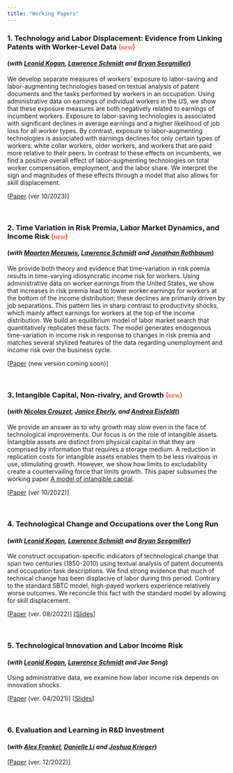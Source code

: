 ---
title: "Working Papers"
---

### 1. Technology and Labor Displacement: Evidence from Linking Patents with Worker-Level Data  <span style="font-variant:small-caps;color:Tomato;">(new)</span>
####   (*with [Leonid Kogan](http://web.mit.edu/lkogan2/www/), [Lawrence Schmidt](https://sites.google.com/site/lawrencedwschmidt/home) and [Bryan Seegmiller](https://mitsloan.mit.edu/phd/students/bryan-seegmiller)*)
We develop separate measures of workers' exposure to labor-saving and labor-augmenting technologies based on textual analysis of patent documents and the tasks performed by workers in an occupation. Using administrative data on earnings of individual workers in the US, we show that these exposure measures are both negatively related to earnings of incumbent workers. Exposure to labor-saving technologies is associated with significant declines in average earnings and a higher likelihood of job loss for all worker types. By contrast, exposure to labor-augmenting technologies is associated with earnings declines for only certain types of workers: white collar workers, older workers, and workers that are paid more relative to their peers. In contrast to these effects on incumbents, we find a positive overall effect of labor-augmenting technologies on total worker compensation, employment, and the labor share. We interpret the sign and magnitudes of these effects through a model that also allows for skill displacement. 

[[Paper](https://www.dropbox.com/scl/fi/me7lesjeozyea8r04sbi9/labor_exposure_RNR.pdf?rlkey=mi8hnqjl7w2px72mxwkyqfk88&raw=1) (ver 10/2023)]
 
&nbsp;

### 2. Time Variation in Risk Premia, Labor Market Dynamics, and Income Risk   <span style="font-variant:small-caps;color:Tomato;">(new)</span>
#### (*with [Maarten Meeuwis](https://www.maartenmeeuwis.com/), [Lawrence Schmidt](https://sites.google.com/site/lawrencedwschmidt/home) and [Jonathan Rothbaum](https://sites.google.com/site/jlrothbaum/home?pli=1)*) 

We provide both theory and evidence that time-variation in risk premia results in time-varying idiosyncratic income risk for workers. Using administrative data on worker earnings from the United States, we show that increases in risk premia lead to lower worker earnings for workers at the bottom of the income distribution; these declines are primarily driven by job separations. This pattern lies in sharp contrast to productivity shocks, which mainly affect earnings for workers at the top of the income distribution. We build an equilibrium model of labor market search that quantitatively replicates these facts. The model generates endogenous time-variation in income risk in response to changes in risk premia and matches several stylized features of the data regarding unemployment and income risk over the business cycle. 

[[Paper]() (new version coming soon)]

&nbsp;

### 3. Intangible Capital, Non-rivalry, and Growth  <span style="font-variant:small-caps;color:Tomato;">(new)</span>
#### (*with [Nicolas Crouzet](https://www.kellogg.northwestern.edu/faculty/crouzet/html/index.html), [Janice Eberly](https://www.kellogg.northwestern.edu/faculty/directory/eberly_janice_c.aspx), and [Andrea Eisfeldt](http://www.anderson.ucla.edu/x33175.xml)*)

We provide an answer as to why growth may slow even in the face of technological improvements. Our focus is on the role of intangible assets. Intangible assets are distinct from physical capital
in that they are comprised by information that requires a storage medium. A reduction in replication costs for intangible assets enables them to be less rivalrous in use, stimulating growth.
However, we show how limits to excludability create a countervailing force that limits growth. This paper subsumes the working paper [A model of intangible capital](https://www.dropbox.com/s/x77j4e67b790l9u/Model_of_Intangible_Capital.pdf?raw=1).

[[Paper](https://www.dropbox.com/s/t3pun2wpakqbz55/ceep_latest.pdf?raw=1) (ver 10/2022)]

&nbsp;

### 4. Technological Change and Occupations over the Long Run
####   (*with [Leonid Kogan](http://web.mit.edu/lkogan2/www/), [Lawrence Schmidt](https://sites.google.com/site/lawrencedwschmidt/home) and [Bryan Seegmiller](https://mitsloan.mit.edu/phd/students/bryan-seegmiller)*)

 We construct occupation-specific indicators of technological change that span two centuries (1850-2010) using textual analysis of patent documents and occupation task descriptions. We find strong evidence that much of technical change has been displacive of labor during this period. Contrary to the standard SBTC model, high-payed workers experience relatively worse outcomes. We reconcile this fact with the standard model by allowing for skill displacement.  

[[Paper](https://www.dropbox.com/s/0ruvrsjl9nxpvzt/OccupationTechnology.pdf?raw=1) (ver. 08/2022)]
[[Slides](https://www.dropbox.com/s/qigcguzb6xnjbcb/TechnologySkillSlides.pdf?raw=1)]


&nbsp;

### 5. Technological Innovation and Labor Income Risk  
####   (*with [Leonid Kogan](http://web.mit.edu/lkogan2/www/), [Lawrence Schmidt](https://sites.google.com/site/lawrencedwschmidt/home) and Jae Song*)

Using administrative data, we examine how labor income risk depends on innovation shocks.

[[Paper](https://www.dropbox.com/s/32u22306cem22xu/LaborDisplacement.pdf?raw=1) (ver. 04/2021)]
[[Slides](https://www.dropbox.com/s/g7b14itxl930mqo/LaborDisplacementSlides.pdf?raw=1)]

&nbsp;

### 6. Evaluation and Learning in R&D Investment
#### (*with [Alex Frankel](https://faculty.chicagobooth.edu/alexander-frankel), [Danielle Li](https://mitsloan.mit.edu/faculty/directory/danielle-li) and [Joshua Krieger](https://www.hbs.edu/faculty/Pages/profile.aspx?facId=951435)*)

[[Paper](https://www.dropbox.com/s/i18l4ghq06oq82f/evaluation_learning.pdf?raw=1) (ver. 12/2022)]